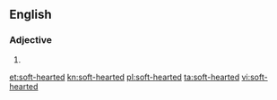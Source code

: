 ==English==

===Adjective===
{{en-adj}}

# {{alternative spelling of|softhearted}}

[[et:soft-hearted]]
[[kn:soft-hearted]]
[[pl:soft-hearted]]
[[ta:soft-hearted]]
[[vi:soft-hearted]]